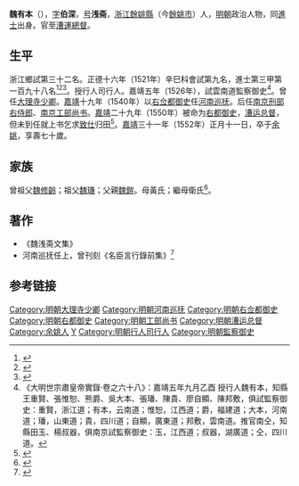 {{明清人物信息框
| 姓名 = 魏有本
| 原名 =
| 圖片名稱= 
| 圖片大小 =
| 圖片說明 = 
| 最高職務 = 都察院右都御史總督漕運
| 國家 = 大明 
| 爵位 =
| 籍貫 = 浙江紹興府餘姚縣
| 族裔 = 
| 旗籍 = 
| 字號 = 字伯深，號淺齋
| 諡號 =
| 出生日期 = 成化十九年（1483年）
| 出生地點 = 
| 逝世日期 = 嘉靖三十一年（1552年）
| 逝世地點 =
| 墓葬 =
| 配偶 = 
| 親屬 = 
| 出身 =
* 正德十六年辛巳科同進士出身
| 經歷 =
| 著作 =  
}}
'''魏有本'''（{{bd|1483年||1552年|catIdx=W魏}}），[[表字|字]]'''伯深'''，[[号|号]]'''浅斋'''，[[浙江|浙江]][[餘姚縣|餘姚縣]]（今[[餘姚市|餘姚市]]）人，[[明朝|明朝]]政治人物，同[[進士|進士]]出身。官至[[漕運總督|漕運總督]]。

==生平==
浙江鄉試第三十二名。正德十六年（1521年）辛巳科會試第九名，進士第三甲第一百九十八名<ref>{{Cite book|title=《皇明贡举考》卷五|last=（明）[[张朝瑞|张朝瑞]]|first=|publisher=《续修四库全书》史部第828册|year=|isbn=|location=|pages=}}</ref><ref>{{Cite book|title=贡举志五种 上|last=鲁小俊，江俊伟著|first=|publisher=武汉：武汉大学出版社|year=2009|isbn=978-7-307-07043-1|location=|pages=}}</ref><ref>{{Cite book|title=近代中国史料丛刊续辑 785-790 明清进士题名录索引 1-6|last=朱保炯，谢沛霖|first=|publisher=文海出版社|year=1981|isbn=|location=台湾}}</ref>。授行人司行人。嘉靖五年（1526年），試雲南道監察御史<ref>《大明世宗肅皇帝實錄·卷之六十八》：嘉靖五年九月乙酉 授行人魏有本，知縣王重賢、張惟恕、熊爵、吳大本、張璠、陳貴、廖自顯、陳邦敷，俱試監察御史：重賢，浙江道；有本，云南道；惟恕，江西道；爵，福建道；大本，河南道；璠，山東道；貴，四川道；自顯，廣東道；邦敷，雲南道。推官南仝，知縣田玉、楊叔器，俱南京試監察御史：玉，江西道；叔器，湖廣道；仝，四川道。</ref>。曾任[[大理寺|大理寺]][[少卿|少卿]]。[[嘉靖|嘉靖]]十九年（1540年）以[[右佥都御史|右佥都御史]]任[[河南巡抚|河南巡抚]]。后任[[南京|南京]][[刑部侍郎|刑部右侍郎]]、[[南京工部尚书|南京工部尚书]]。[[嘉靖|嘉靖]]二十九年（1550年）被命为[[右都御史|右都御史]]，[[漕运总督|漕运总督]]，但未到任就上书乞求[[致仕|致仕]]归田<ref>{{cite book|volume=卷六十一 |title=《弇山堂别集》|author=[[王世贞|王世贞]] 著 |year=明 |accessdate=2014-09-15 |url=http://wenxian.fanren8.com/06/14/10/62.htm}}</ref>。[[嘉靖|嘉靖]]三十一年（1552年）正月十一日，卒于[[余姚|余姚]]，享壽七十歲。

==家族==
曾祖父[[魏修齡|魏修齡]]；祖父[[魏璣|魏璣]]；父親[[魏鎧|魏鎧]]。母黃氏；繼母衛氏<ref>{{Cite book|title=天一阁藏明代科举录选刊 登科录 点校本|last=龚延明主编|first=|publisher=宁波出版社|year=2016|isbn=978-7-5526-2320-8|location=宁波|pages=|quote=《天一閣藏明代科舉錄選刊.登科錄》之《正德十六年辛巳科進士登科錄》}}</ref>。

==著作==
*《魏浅斋文集》
* 河南巡抚任上，曾刊刻《名臣言行錄前集》<ref>{{cite book|volume=卷六十一 史部十七 |title=《四庫全書總目》 |year=清 |accessdate=2014-09-15 |url=http://ourartnet.com/si-kuquanshu/061.asp}}</ref>

==参考链接==
{{reflist|2}}
{{正德十六年辛巳科殿試金榜}}
{{DEFAULTSORT:Wei魏}}
[[Category:明朝大理寺少卿|Category:明朝大理寺少卿]]
[[Category:明朝河南巡抚|Category:明朝河南巡抚]]
[[Category:明朝右佥都御史|Category:明朝右佥都御史]]
[[Category:明朝右都御史|Category:明朝右都御史]]
[[Category:明朝工部尚书|Category:明朝工部尚书]]
[[Category:明朝漕运总督|Category:明朝漕运总督]]
[[Category:余姚人|Category:余姚人]]
[[Category:魏姓|Y]]
[[Category:明朝行人司行人|Category:明朝行人司行人]]
[[Category:明朝監察御史|Category:明朝監察御史]]